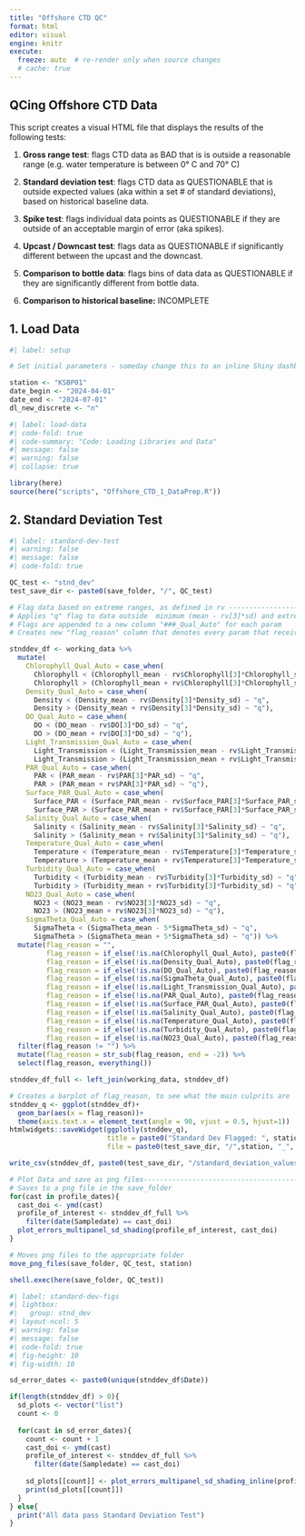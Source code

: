 ```yaml
---
title: "Offshore CTD QC"
format: html
editor: visual
engine: knitr
execute:
  freeze: auto  # re-render only when source changes
  # cache: true
---
```


## QCing Offshore CTD Data

This script creates a visual HTML file that displays the results of the following tests:

1.  **Gross range test**: flags CTD data as BAD that is is outside a reasonable range (e.g. water temperature is between 0° C and 70° C)

2.  **Standard deviation test**: flags CTD data as QUESTIONABLE that is outside expected values (aka within a set \# of standard deviations), based on historical baseline data.

3.  **Spike test**: flags individual data points as QUESTIONABLE if they are outside of an acceptable margin of error (aka spikes).

4.  **Upcast / Downcast test**: flags data as QUESTIONABLE if significantly different between the upcast and the downcast.

5.  **Comparison to bottle data**: flags bins of data data as QUESTIONABLE if they are significantly different from bottle data.

6.  **Comparison to historical baseline:** INCOMPLETE

## 1. Load Data

```r
#| label: setup

# Set initial parameters - someday change this to an inline Shiny dashboard

station <- "KSBP01"
date_begin <- "2024-04-01"
date_end <- "2024-07-01"
dl_new_discrete <- "n"

```

```r
#| label: load-data
#| code-fold: true
#| code-summary: "Code: Loading Libraries and Data"
#| message: false
#| warning: false
#| collapse: true

library(here)
source(here("scripts", "Offshore_CTD_1_DataPrep.R"))
```

## 2. Standard Deviation Test

```r
#| label: standard-dev-test
#| warning: false
#| message: false
#| code-fold: true

QC_test <- "stnd_dev"
test_save_dir <- paste0(save_folder, "/", QC_test)

# Flag data based on extreme ranges, as defined in rv ---------------------
# Applies "q" flag to data outside  minimum (mean - rv[3]*sd) and extreme maximum (mean + rv[3]*sd) 
# Flags are appended to a new column "###_Qual_Auto" for each param
# Creates new "flag_reason" column that denotes every param that received a flag

stnddev_df <- working_data %>%
  mutate(
    Chlorophyll_Qual_Auto = case_when(
      Chlorophyll < (Chlorophyll_mean - rv$Chlorophyll[3]*Chlorophyll_sd) ~ "q",
      Chlorophyll > (Chlorophyll_mean + rv$Chlorophyll[3]*Chlorophyll_sd) ~ "q"),
    Density_Qual_Auto = case_when(
      Density < (Density_mean - rv$Density[3]*Density_sd) ~ "q",
      Density > (Density_mean + rv$Density[3]*Density_sd) ~ "q"),
    DO_Qual_Auto = case_when(
      DO < (DO_mean - rv$DO[3]*DO_sd) ~ "q",
      DO > (DO_mean + rv$DO[3]*DO_sd) ~ "q"),
    Light_Transmission_Qual_Auto = case_when(
      Light_Transmission < (Light_Transmission_mean - rv$Light_Transmission[3]*Light_Transmission_sd) ~ "q",
      Light_Transmission > (Light_Transmission_mean + rv$Light_Transmission[3]*Light_Transmission_sd) ~ "q"),
    PAR_Qual_Auto = case_when(
      PAR < (PAR_mean - rv$PAR[3]*PAR_sd) ~ "q",
      PAR > (PAR_mean + rv$PAR[3]*PAR_sd) ~ "q"),
    Surface_PAR_Qual_Auto = case_when(
      Surface_PAR < (Surface_PAR_mean - rv$Surface_PAR[3]*Surface_PAR_sd) ~ "q",
      Surface_PAR > (Surface_PAR_mean + rv$Surface_PAR[3]*Surface_PAR_sd) ~ "q"),
    Salinity_Qual_Auto = case_when(
      Salinity < (Salinity_mean - rv$Salinity[3]*Salinity_sd) ~ "q",
      Salinity > (Salinity_mean + rv$Salinity[3]*Salinity_sd) ~ "q"),
    Temperature_Qual_Auto = case_when(
      Temperature < (Temperature_mean - rv$Temperature[3]*Temperature_sd) ~ "q",
      Temperature > (Temperature_mean + rv$Temperature[3]*Temperature_sd) ~ "q"),
    Turbidity_Qual_Auto = case_when(
      Turbidity < (Turbidity_mean - rv$Turbidity[3]*Turbidity_sd) ~ "q",
      Turbidity > (Turbidity_mean + rv$Turbidity[3]*Turbidity_sd) ~ "q"),
    NO23_Qual_Auto = case_when(
      NO23 < (NO23_mean - rv$NO23[3]*NO23_sd) ~ "q",
      NO23 > (NO23_mean + rv$NO23[3]*NO23_sd) ~ "q"),
    SigmaTheta_Qual_Auto = case_when(
      SigmaTheta < (SigmaTheta_mean - 5*SigmaTheta_sd) ~ "q",
      SigmaTheta > (SigmaTheta_mean + 5*SigmaTheta_sd) ~ "q")) %>%
  mutate(flag_reason = "",
         flag_reason = if_else(!is.na(Chlorophyll_Qual_Auto), paste0(flag_reason, "chl_"), flag_reason),
         flag_reason = if_else(!is.na(Density_Qual_Auto), paste0(flag_reason, "density_"), flag_reason),
         flag_reason = if_else(!is.na(DO_Qual_Auto), paste0(flag_reason, "DO_"), flag_reason),
         flag_reason = if_else(!is.na(SigmaTheta_Qual_Auto), paste0(flag_reason, "SigmaT_"), flag_reason),
         flag_reason = if_else(!is.na(Light_Transmission_Qual_Auto), paste0(flag_reason, "Light_"), flag_reason),
         flag_reason = if_else(!is.na(PAR_Qual_Auto), paste0(flag_reason, "PAR_"), flag_reason),
         flag_reason = if_else(!is.na(Surface_PAR_Qual_Auto), paste0(flag_reason, "SPAR_"), flag_reason),
         flag_reason = if_else(!is.na(Salinity_Qual_Auto), paste0(flag_reason, "Sal_"), flag_reason),
         flag_reason = if_else(!is.na(Temperature_Qual_Auto), paste0(flag_reason, "Temp_"), flag_reason),
         flag_reason = if_else(!is.na(Turbidity_Qual_Auto), paste0(flag_reason, "Turb_"), flag_reason),
         flag_reason = if_else(!is.na(NO23_Qual_Auto), paste0(flag_reason, "NO23_"), flag_reason)) %>%
  filter(flag_reason != "") %>%
  mutate(flag_reason = str_sub(flag_reason, end = -2)) %>%
  select(flag_reason, everything())

stnddev_df_full <- left_join(working_data, stnddev_df)

# Creates a barplot of flag_reason, to see what the main culprits are
stnddev_q <- ggplot(stnddev_df)+
  geom_bar(aes(x = flag_reason))+
  theme(axis.text.x = element_text(angle = 90, vjust = 0.5, hjust=1))
htmlwidgets::saveWidget(ggplotly(stnddev_q), 
                        title = paste0("Standard Dev Flagged: ", station, "_", Sys.Date()), 
                        file = paste0(test_save_dir, "/",station, "_", Sys.Date(), ".html"))

write_csv(stnddev_df, paste0(test_save_dir, "/standard_deviation_values.csv"))

# Plot Data and save as png files---------------------------------------------------------------
# Saves to a png file in the save_folder
for(cast in profile_dates){
  cast_doi <- ymd(cast)
  profile_of_interest <- stnddev_df_full %>%
    filter(date(Sampledate) == cast_doi)
  plot_errors_multipanel_sd_shading(profile_of_interest, cast_doi)
}

# Moves png files to the appropriate folder
move_png_files(save_folder, QC_test, station)

shell.exec(here(save_folder, QC_test)) 

```

```r
#| label: standard-dev-figs
#| lightbox:
#|   group: stnd_dev
#| layout-ncol: 5
#| warning: false
#| message: false
#| code-fold: true
#| fig-height: 10
#| fig-width: 10

sd_error_dates <- paste0(unique(stnddev_df$Date))

if(length(stnddev_df) > 0){
  sd_plots <- vector("list")
  count <- 0
  
  for(cast in sd_error_dates){
    count <- count + 1
    cast_doi <- ymd(cast)
    profile_of_interest <- stnddev_df_full %>%
      filter(date(Sampledate) == cast_doi)
    
    sd_plots[[count]] <- plot_errors_multipanel_sd_shading_inline(profile_of_interest, cast_doi)
    print(sd_plots[[count]])
  }
} else{
  print("All data pass Standard Deviation Test")
}

```
